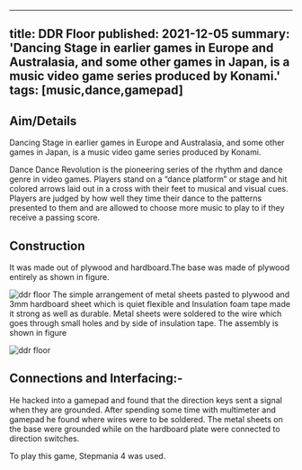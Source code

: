 <!-- ---
title: DDR Floor
tags: [music,dance,gamepad]
layout: article
mode: normal
type: article
sharing: true
author: Rajat Bansal
show_author_profile: true
show_title: true
full_width: false
header: true
cover: /assets/images/blog/thumbnails/DDR Floor.png
--- -->

---
title: DDR Floor
published: 2021-12-05
summary: 'Dancing Stage in earlier games in Europe and Australasia, and some other games in Japan, is a music video game series produced by Konami.'
tags: [music,dance,gamepad]
---

## Aim/Details
Dancing Stage in earlier games in Europe and Australasia, and some other games in Japan, is a music video game series produced by Konami.
<!--more-->
Dance Dance Revolution is the pioneering series of the rhythm and dance genre in video games. Players stand on a “dance platform” or stage and hit colored arrows laid out in a cross with their feet to musical and visual cues. Players are judged by how well they time their dance to the patterns presented to them and are allowed to choose more music to play to if they receive a passing score.

## Construction
It was made out of plywood and hardboard.The base was made of plywood entirely as shown in figure.

<Image
  src='/static/images/blog/DDR-Floor/1.png'
  alt='ddr floor'
  width='auto'
  height='auto'
/>
The simple arrangement of metal sheets pasted to plywood and 3mm hardboard sheet which is quiet flexible and Insulation foam tape made it strong as well as durable.
Metal sheets were soldered to the wire which goes through small holes and by side of insulation tape.
The assembly is shown in figure

<Image
  src='/static/images/blog/thumbnails/DDR Floor.png'
  alt='ddr floor'
  width='auto'
  height='auto'
/>

## Connections and Interfacing:-
He hacked into a gamepad and found that the direction keys sent a signal when they are grounded.
After spending some time with multimeter and gamepad he found where wires were to be soldered. The metal sheets on the base were grounded while on the hardboard plate were connected to direction switches.

To play this game, Stepmania 4 was used.
<EmbedItem url='https://www.youtube.com/embed/lQzGwIUpIw8' />


